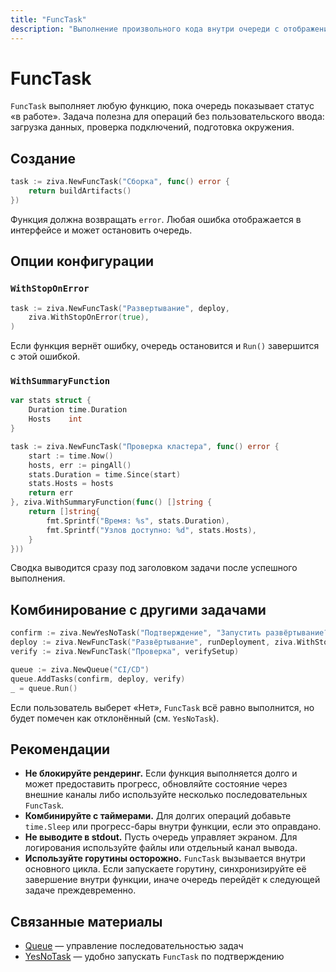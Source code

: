 ```yaml
---
title: "FuncTask"
description: "Выполнение произвольного кода внутри очереди с отображением прогресса"
---
```


# FuncTask

`FuncTask` выполняет любую функцию, пока очередь показывает статус «в работе». Задача полезна для операций без пользовательского ввода: загрузка данных, проверка подключений, подготовка окружения.

## Создание

```go
task := ziva.NewFuncTask("Сборка", func() error {
    return buildArtifacts()
})
```

Функция должна возвращать `error`. Любая ошибка отображается в интерфейсе и может остановить очередь.

## Опции конфигурации

### `WithStopOnError`

```go
task := ziva.NewFuncTask("Развертывание", deploy,
    ziva.WithStopOnError(true),
)
```

Если функция вернёт ошибку, очередь остановится и `Run()` завершится с этой ошибкой.

### `WithSummaryFunction`

```go
var stats struct {
    Duration time.Duration
    Hosts    int
}

task := ziva.NewFuncTask("Проверка кластера", func() error {
    start := time.Now()
    hosts, err := pingAll()
    stats.Duration = time.Since(start)
    stats.Hosts = hosts
    return err
}, ziva.WithSummaryFunction(func() []string {
    return []string{
        fmt.Sprintf("Время: %s", stats.Duration),
        fmt.Sprintf("Узлов доступно: %d", stats.Hosts),
    }
}))
```

Сводка выводится сразу под заголовком задачи после успешного выполнения.

## Комбинирование с другими задачами

```go
confirm := ziva.NewYesNoTask("Подтверждение", "Запустить развёртывание?")
deploy := ziva.NewFuncTask("Развёртывание", runDeployment, ziva.WithStopOnError(true))
verify := ziva.NewFuncTask("Проверка", verifySetup)

queue := ziva.NewQueue("CI/CD")
queue.AddTasks(confirm, deploy, verify)
_ = queue.Run()
```

Если пользователь выберет «Нет», `FuncTask` всё равно выполнится, но будет помечен как отклонённый (см. `YesNoTask`).

## Рекомендации

- **Не блокируйте рендеринг.** Если функция выполняется долго и может предоставить прогресс, обновляйте состояние через внешние каналы либо используйте несколько последовательных `FuncTask`.
- **Комбинируйте с таймерами.** Для долгих операций добавьте `time.Sleep` или прогресс-бары внутри функции, если это оправдано.
- **Не выводите в stdout.** Пусть очередь управляет экраном. Для логирования используйте файлы или отдельный канал вывода.
- **Используйте горутины осторожно.** `FuncTask` вызывается внутри основного цикла. Если запускаете горутину, синхронизируйте её завершение внутри функции, иначе очередь перейдёт к следующей задаче преждевременно.

## Связанные материалы

- [Queue](/ru/components/queue) — управление последовательностью задач
- [YesNoTask](/ru/components/yesno-task) — удобно запускать `FuncTask` по подтверждению
